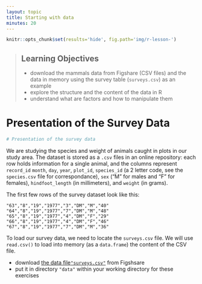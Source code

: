 ```yaml
---
layout: topic
title: Starting with data
minutes: 20
---
```


```r
knitr::opts_chunk$set(results='hide', fig.path='img/r-lesson-')
```

> ## Learning Objectives
>
> * download the mammals data from Figshare (CSV files) and the data in memory
> using the survey table (`surveys.csv`) as an example
> * explore the structure and the content of the data in R
> * understand what are factors and how to manipulate them


# Presentation of the Survey Data

```r
# Presentation of the survey data
```

We are studying the species and weight of animals caught in plots in our study
area.  The dataset is stored as a `.csv` files in an online repository: each row 
holds information for a single animal, and the columns represent `record_id` 
`month`, `day`, `year`, `plot_id`, `species_id` (a 2 letter code, see the 
`species.csv` file for correspondance), `sex` ("M" for males and "F" for 
females), `hindfoot_length` (in millimeters), and `weight` (in grams).

The first few rows of the survey dataset look like this:

    "63","8","19","1977","3","DM","M","40"
    "64","8","19","1977","7","DM","M","48"
    "65","8","19","1977","4","DM","F","29"
    "66","8","19","1977","4","DM","F","46"
    "67","8","19","1977","7","DM","M","36"

To load our survey data, we need to locate the `surveys.csv` file. We will use
`read.csv()` to load into memory (as a `data.frame`) the content of the CSV
file.

* download [the data file`"surveys.csv"`](https://github.com/datacarpentry/datacarpentry/raw/master/data/biology/surveys.csv) from Figshsare
* put it in directory `"data"` within your working directory for these exercises
